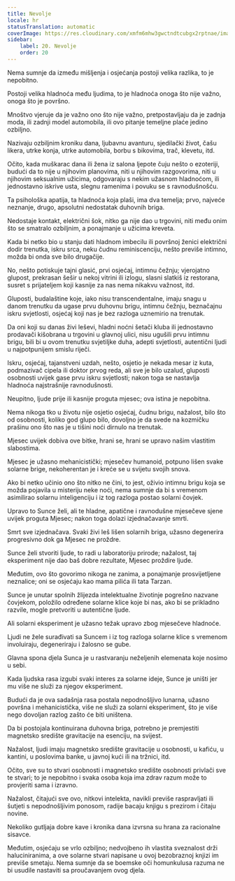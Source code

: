 ```yaml
---
title: Nevolje
locale: hr
statusTranslation: automatic
coverImage: https://res.cloudinary.com/xmfm6mhw3gwctndtcubgx2rptnae/image/upload/v1741354419/small_cover_la_gran_rebelion_28716e29d2.webp
sidebar:
    label: 20. Nevolje
    order: 20
---
```

Nema sumnje da između mišljenja i osjećanja postoji velika razlika, to je nepobitno.

Postoji velika hladnoća među ljudima, to je hladnoća onoga što nije važno, onoga što je površno.

Mnoštvo vjeruje da je važno ono što nije važno, pretpostavljaju da je zadnja moda, ili zadnji model automobila, ili ovo pitanje temeljne plaće jedino ozbiljno.

Nazivaju ozbiljnim kroniku dana, ljubavnu avanturu, sjedilački život, čašu likera, utrke konja, utrke automobila, borbu s bikovima, trač, klevetu, itd.

Očito, kada muškarac dana ili žena iz salona ljepote čuju nešto o ezoteriji, budući da to nije u njihovim planovima, niti u njihovim razgovorima, niti u njihovim seksualnim užicima, odgovaraju s nekim užasnom hladnoćom, ili jednostavno iskrive usta, slegnu ramenima i povuku se s ravnodušnošću.

Ta psihološka apatija, ta hladnoća koja plaši, ima dva temelja; prvo, najveće neznanje, drugo, apsolutni nedostatak duhovnih briga.

Nedostaje kontakt, električni šok, nitko ga nije dao u trgovini, niti među onim što se smatralo ozbiljnim, a ponajmanje u užicima kreveta.

Kada bi netko bio u stanju dati hladnom imbecilu ili površnoj ženici električni dodir trenutka, iskru srca, neku čudnu reminiscenciju, nešto previše intimno, možda bi onda sve bilo drugačije.

No, nešto potiskuje tajni glasić, prvi osjećaj, intimnu čežnju; vjerojatno glupost, prekrasan šešir u nekoj vitrini ili izlogu, slasni slatkiš iz restorana, susret s prijateljem koji kasnije za nas nema nikakvu važnost, itd.

Gluposti, budalaštine koje, iako nisu transcendentalne, imaju snagu u danom trenutku da ugase prvu duhovnu brigu, intimnu čežnju, beznačajnu iskru svjetlosti, osjećaj koji nas je bez razloga uznemirio na trenutak.

Da oni koji su danas živi leševi, hladni noćni šetači kluba ili jednostavno prodavači kišobrana u trgovini u glavnoj ulici, nisu ugušili prvu intimnu brigu, bili bi u ovom trenutku svjetiljke duha, adepti svjetlosti, autentični ljudi u najpotpunijem smislu riječi.

Iskru, osjećaj, tajanstveni uzdah, nešto, osjetio je nekada mesar iz kuta, podmazivač cipela ili doktor prvog reda, ali sve je bilo uzalud, gluposti osobnosti uvijek gase prvu iskru svjetlosti; nakon toga se nastavlja hladnoća najstrašnije ravnodušnosti.

Neupitno, ljude prije ili kasnije proguta mjesec; ova istina je nepobitna.

Nema nikoga tko u životu nije osjetio osjećaj, čudnu brigu, nažalost, bilo što od osobnosti, koliko god glupo bilo, dovoljno je da svede na kozmičku prašinu ono što nas je u tišini noći dirnulo na trenutak.

Mjesec uvijek dobiva ove bitke, hrani se, hrani se upravo našim vlastitim slabostima.

Mjesec je užasno mehanicistički; mjesečev humanoid, potpuno lišen svake solarne brige, nekoherentan je i kreće se u svijetu svojih snova.

Ako bi netko učinio ono što nitko ne čini, to jest, oživio intimnu brigu koja se možda pojavila u misteriju neke noći, nema sumnje da bi s vremenom asimilirao solarnu inteligenciju i iz tog razloga postao solarni čovjek.

Upravo to Sunce želi, ali te hladne, apatične i ravnodušne mjesečeve sjene uvijek proguta Mjesec; nakon toga dolazi izjednačavanje smrti.

Smrt sve izjednačava. Svaki živi leš lišen solarnih briga, užasno degenerira progresivno dok ga Mjesec ne proždre.

Sunce želi stvoriti ljude, to radi u laboratoriju prirode; nažalost, taj eksperiment nije dao baš dobre rezultate, Mjesec proždire ljude.

Međutim, ovo što govorimo nikoga ne zanima, a ponajmanje prosvijetljene neznalice; oni se osjećaju kao mama pilića ili tata Tarzan.

Sunce je unutar spolnih žlijezda intelektualne životinje pogrešno nazvane čovjekom, položilo određene solarne klice koje bi nas, ako bi se prikladno razvile, mogle pretvoriti u autentične ljude.

Ali solarni eksperiment je užasno težak upravo zbog mjesečeve hladnoće.

Ljudi ne žele surađivati sa Suncem i iz tog razloga solarne klice s vremenom involuiraju, degeneriraju i žalosno se gube.

Glavna spona djela Sunca je u rastvaranju neželjenih elemenata koje nosimo u sebi.

Kada ljudska rasa izgubi svaki interes za solarne ideje, Sunce je uništi jer mu više ne služi za njegov eksperiment.

Budući da je ova sadašnja rasa postala nepodnošljivo lunarna, užasno površna i mehanicistička, više ne služi za solarni eksperiment, što je više nego dovoljan razlog zašto će biti uništena.

Da bi postojala kontinuirana duhovna briga, potrebno je premjestiti magnetsko središte gravitacije na esenciju, na svijest.

Nažalost, ljudi imaju magnetsko središte gravitacije u osobnosti, u kafiću, u kantini, u poslovima banke, u javnoj kući ili na tržnici, itd.

Očito, sve su to stvari osobnosti i magnetsko središte osobnosti privlači sve te stvari; to je nepobitno i svaka osoba koja ima zdrav razum može to provjeriti sama i izravno.

Nažalost, čitajući sve ovo, nitkovi intelekta, navikli previše raspravljati ili šutjeti s nepodnošljivim ponosom, radije bacaju knjigu s prezirom i čitaju novine.

Nekoliko gutljaja dobre kave i kronika dana izvrsna su hrana za racionalne sisavce.

Međutim, osjećaju se vrlo ozbiljno; nedvojbeno ih vlastita sveznalost drži haluciniranima, a ove solarne stvari napisane u ovoj bezobraznoj knjizi im previše smetaju. Nema sumnje da se boemske oči homunkulusa razuma ne bi usudile nastaviti sa proučavanjem ovog djela.

